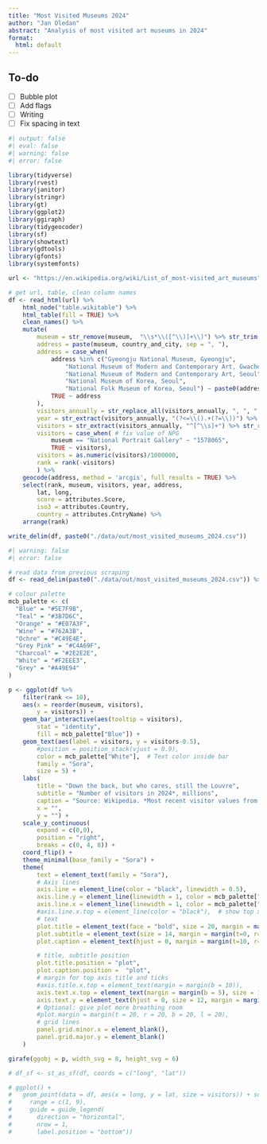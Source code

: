 ```yaml
---
title: "Most Visited Museums 2024"
author: "Jan Oledan"
abstract: "Analysis of most visited art museums in 2024"
format: 
  html: default
---
```


## To-do

- [ ] Bubble plot
- [ ] Add flags
- [ ] Writing 
- [ ] Fix spacing in text 

```r
#| output: false
#| eval: false
#| warning: false
#| error: false

library(tidyverse)
library(rvest)
library(janitor)
library(stringr)
library(gt)
library(ggplot2)
library(ggiraph)
library(tidygeocoder)
library(sf)
library(showtext)
library(gdtools)
library(gfonts)
library(systemfonts)

url <- "https://en.wikipedia.org/wiki/List_of_most-visited_art_museums"

# get url, table, clean column names
df <- read_html(url) %>%
    html_node("table.wikitable") %>%
    html_table(fill = TRUE) %>%
    clean_names() %>%
    mutate(
        museum = str_remove(museum,  "\\s*\\([^\\)]+\\)") %>% str_trim(), 
        address = paste(museum, country_and_city, sep = ", "),
        address = case_when(
            address %in% c("Gyeongju National Museum, Gyeongju",
                "National Museum of Modern and Contemporary Art, Gwacheon",
                "National Museum of Modern and Contemporary Art, Seoul", 
                "National Museum of Korea, Seoul", 
                "National Folk Museum of Korea, Seoul") ~ paste0(address, ", South Korea"),
            TRUE ~ address
        ),
        visitors_annually = str_replace_all(visitors_annually, ", ", ","), 
        year = str_extract(visitors_annually, "(?<=\\().+(?=\\))") %>% as.numeric(), 
        visitors = str_extract(visitors_annually, "^[^\\s]+") %>% str_replace_all(., ",", ""),
        visitors = case_when( # fix value of NPG
            museum == "National Portrait Gallery" ~ "1578065",
            TRUE ~ visitors),
        visitors = as.numeric(visitors)/1000000, 
        rank = rank(-visitors)
        ) %>%
    geocode(address, method = 'arcgis', full_results = TRUE) %>%
    select(rank, museum, visitors, year, address, 
        lat, long, 
        score = attributes.Score,
        iso3 = attributes.Country,
        country = attributes.CntryName) %>%
    arrange(rank)

write_delim(df, paste0("./data/out/most_visited_museums_2024.csv"))

```

```r
#| warning: false
#| error: false

# read data from previous scraping
df <- read_delim(paste0("./data/out/most_visited_museums_2024.csv")) %>% mutate(visitors = round(visitors, 1))

# colour palette
mcb_palette <- c(
  "Blue" = "#5E7F9B",
  "Teal" = "#3B7D6C",
  "Orange" = "#E07A3F",
  "Wine" = "#762A3B",
  "Ochre" = "#C49E4E",
  "Grey Pink" = "#C4A69F",
  "Charcoal" = "#2E2E2E",
  "White" = "#F2EEE3",
  "Grey" = "#A49E94"
)

p <- ggplot(df %>% 
    filter(rank <= 10), 
    aes(x = reorder(museum, visitors), 
        y = visitors)) + 
    geom_bar_interactive(aes(tooltip = visitors), 
        stat = "identity",
        fill = mcb_palette["Blue"]) + 
    geom_text(aes(label = visitors, y = visitors-0.5), 
        #position = position_stack(vjust = 0.9), 
        color = mcb_palette["White"],  # Text color inside bar
        family = "Sora", 
        size = 5) +
    labs(
        title = "Down the back, but who cares, still the Louvre",
        subtitle = "Number of visitors in 2024*, millions",
        caption = "Source: Wikipedia. *Most recent visitor values from 2023 or 2024.",
        x = "", 
        y = "") +
    scale_y_continuous(
        expand = c(0,0), 
        position = "right",
        breaks = c(0, 4, 8)) + 
    coord_flip() + 
    theme_minimal(base_family = "Sora") + 
    theme(
        text = element_text(family = "Sora"),
        # Axis lines
        axis.line = element_line(color = "black", linewidth = 0.5),
        axis.line.y = element_line(linewidth = 1, color = mcb_palette["Charcoal"]),
        axis.line.x = element_line(linewidth = 1, color = mcb_palette["Charcoal"]),
        #axis.line.x.top = element_line(color = "black"),  # show top x-axis line
        # text
        plot.title = element_text(face = "bold", size = 20, margin = margin(t=0, r=0, b=5, l=0, "pt")),
        plot.subtitle = element_text(size = 14, margin = margin(t=0, r=0, b=10, l=0, "pt")),
        plot.caption = element_text(hjust = 0, margin = margin(t=10, r=0, b=0, l=0, "pt")), 

        # title, subtitle position 
        plot.title.position = "plot", 
        plot.caption.position =  "plot",
        # margin for top axis title and ticks
        #axis.title.x.top = element_text(margin = margin(b = 10)),
        axis.text.x.top = element_text(margin = margin(b = 5), size = 12),
        axis.text.y = element_text(hjust = 0, size = 12, margin = margin(t=0, r=0, b=0, l=-12, "pt")),
        # Optional: give plot more breathing room
        #plot.margin = margin(t = 20, r = 20, b = 20, l = 20),
        # grid lines
        panel.grid.minor.x = element_blank(),
        panel.grid.major.y = element_blank()
    )

girafe(ggobj = p, width_svg = 8, height_svg = 6)

```


```r

# df_sf <- st_as_sf(df, coords = c("long", "lat"))

# ggplot() +
#   geom_point(data = df, aes(x = long, y = lat, size = visitors)) + scale_size(
#     range = c(1, 9),
#     guide = guide_legend(
#       direction = "horizontal",
#       nrow = 1,
#       label.position = "bottom"))


```